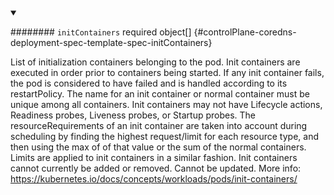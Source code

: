 


<details className="config-field" data-expandable="true" open>
<summary>

######## `initContainers` <span className="config-field-required" data-required="false">required</span> <span className="config-field-type">object[]</span> <span className="config-field-default"></span> <span className="config-field-enum"></span> {#controlPlane-coredns-deployment-spec-template-spec-initContainers}

List of initialization containers belonging to the pod.
Init containers are executed in order prior to containers being started. If any
init container fails, the pod is considered to have failed and is handled according
to its restartPolicy. The name for an init container or normal container must be
unique among all containers.
Init containers may not have Lifecycle actions, Readiness probes, Liveness probes, or Startup probes.
The resourceRequirements of an init container are taken into account during scheduling
by finding the highest request/limit for each resource type, and then using the max of
of that value or the sum of the normal containers. Limits are applied to init containers
in a similar fashion.
Init containers cannot currently be added or removed.
Cannot be updated.
More info: https://kubernetes.io/docs/concepts/workloads/pods/init-containers/

</summary>

<PartialInitcontainersreference />


</details>
